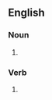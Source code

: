 ==English==

===Noun===
{{head|en|noun form}}

# {{plural of|homebrew|lang=en}}

===Verb===
{{head|en|verb form}}

# {{en-third-person singular of|homebrew}}